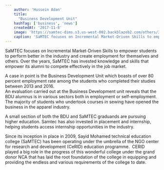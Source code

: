 ```yaml
---
    author: 'Hussein Adan'
    title:
      "Business Development Unit"
    hashTag: ['business', 'news']
    createdAt: '2017-11-8'
    image: 'https://samtec-dims.s3.us-west-002.backblazeb2.com/others/3-1.jpg'
    caption: 'SaMTEC focuses on Incremental Market-Driven Skills to empower students to perform better in the industry and create employment for themselves and others...'
---
```


SaMTEC focuses on Incremental Market-Driven Skills to empower students to perform better in the industry and create employment for themselves and others. Over the years, SaMTEC has invested knowledge and skills that empower its alumni to compete effectively in the job market.

A case in point is the Business Development Unit which boasts of over 80 percent employment rate among the students who completed their studies between 2013 and 2016.\
An evaluation carried out at the Business Development unit reveals that the BDU alumnus is in various sectors both in employment or self-employment. The majority of students who undertook courses in sewing have opened the business in the apparel industry.

A small section of both the BDU and SaMTEC graduands are pursuing higher education. Samtec has also invested in placement and internship, helping students access internship opportunities in the industry.

Since its inception in place in 2009, Sayid Mohamed technical education college (SaMTEC) has been operating under the umbrella of the NGO center for research and development (CeRID) education programme.  CERID played a big role in the progress of this wonderful college under the grand donor NCA that has laid the root foundation of the college in equipping and providing the endless and various requirements of the college to date.
